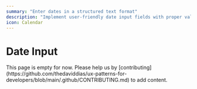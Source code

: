 ```yaml
---
summary: "Enter dates in a structured text format"
description: "Implement user-friendly date input fields with proper validation and formatting. Learn best practices for collecting dates in forms, including accessibility, localization, and browser compatibility considerations."
icon: Calendar
---
```



# Date Input

<Callout type="warning">
  This page is empty for now. Please help us by
  [contributing](https://github.com/thedaviddias/ux-patterns-for-developers/blob/main/.github/CONTRIBUTING.md)
  to add content.
</Callout>
